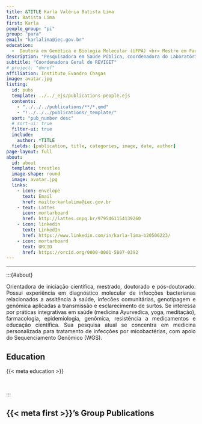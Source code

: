 ```yaml
---
title: &TITLE Karla Valéria Batista Lima
last: Batista Lima
first: Karla
people_group: "pi"
group: "para"
email: "karlalima@iec.gov.br"
education:
  -  Doutora em Genética e Biologia Molecular (UFPA) <br> Mestre em Farmacologia de Produtos Naturais (UFPA) <br> Graduada em Farmácia (UFPA) | 1994.
description: "Pesquisadora em Saúde Pública, coordenadora do Laboratório de Micobactérias (IEC/SVSA/MS), Profa Adjunta IV (UEPA), Bolsista de Produtividade em Pesquisa nível 2 (CNPq)"
subtitle: "Coordenadora Geral do REVIGET"
# project: "dmref"
affiliation: Instituto Evandro Chagas
image: avatar.jpg
listing:
  id: pubs
  template: ../../_ejs/publications-people.ejs
  contents:
    - "../../../publications/**/*.qmd"
    - "!../../../publications/_template/"
  sort: "pub_number desc"
  # sort-ui: true
  filter-ui: true
  include:
    author: *TITLE
  fields: [publication, title, categories, image, date, author]
page-layout: full
about:
  id: about
  template: trestles
  image-shape: round
  image: avatar.jpg
  links:
    - icon: envelope
      text: Email
      href: mailto:karlalima@iec.gov.br
    - text: Lattes
      icon: mortarboard
      href: http://lattes.cnpq.br/9795461154139260
    - icon: linkedin
      text: LinkedIn
      href: https://www.linkedin.com/in/karla-lima-b20506223/
    - icon: mortarboard
      text: ORCID
      href: https://orcid.org/0000-0001-5807-0392
---
```


<hr>


:::{#about}

<div style="text-align: justify">

Orientadora de iniciação científica, mestrado, doutorado e pós-doutorado. Possui experiência em diagnóstico molecular de infecções bacterianas relacionados a assitência à saúde, infecões comunitárias, genotipagem e genômica aplicadas a transmissão e esclarecimento de surtos. Se interessa por práticas integrativas em saúde (medicina Ayurvedica, yoga, meditação), farmacologia, epidemiologia, genômica, resistência a medicamentos e educação científica. Sua pesquisa atual se concentra em medicina personalizada para tratamento de infecções por micobactérias, com apoio do Sequenciamento Genômico (WGS).

## Education
{{< meta education >}}

<br>

:::

## {{< meta first >}}'s Group Publications

:::{#pubs}
:::